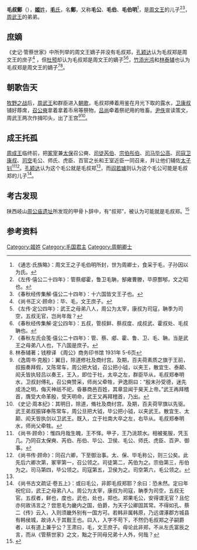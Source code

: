 '''毛叔鄭'''（{{bd|？||？||catIdx=M}}），[[姬姓|'''姬'''姓]]，[[毛氏|'''毛'''氏]]，名'''鄭'''，又称'''毛公'''、'''毛伯'''、'''毛伯明'''<ref>《通志·氏族略》：周文王之子毛伯明所封，世为周卿士，食采于毛，子孙因以为氏。</ref>，是[[周文王|周文王]]的儿子<ref>《左传·僖公二十四年》：管蔡郕霍，鲁卫毛聃，郜雍曹滕，毕原酆郇，文之昭也。</ref><ref>《春秋经传集解·僖公二十四年》：十六国皆文王子也。</ref>，[[周武王|周武王]]的弟弟。

==庶嫡==
《史记·管蔡世家》中所列举的周文王嫡子并没有毛叔郑，[[孔颖达|孔颖达]]认为毛叔郑是周文王的庶子<ref name=autogenerated1>《尚书正义·顾命》：毕、毛，文王庶子。</ref> ，但[[杜预|杜预]]却认为毛叔郑是周文王的嫡子<ref>《左传·定公四年》：武王之母弟八人，周公为太宰，康叔为司寇，聃季为司空，五叔无官，岂尚年哉？</ref><ref>《春秋经传集解·定公四年》：五叔，管叔鲜、蔡叔度、成叔武、霍叔处、毛叔聃也。</ref>，[[竹添光鸿|竹添光鸿]]和[[林泰辅|林泰辅]]也认为毛叔郑是周文王的嫡子<ref>《春秋左氏会笺·僖公二十四年》：管、蔡、郕、霍、鲁、卫、毛、聃，当是武王之母弟八人也，下八国是庶子。</ref><ref>林泰辅著；钱穆译 《周公》商务印书馆 1931年 5-6页</ref>。

==朝歌告天==
[[牧野之战|牧野之战]]后，[[周武王|周武王]]和群臣进入[[朝歌|朝歌]]，毛叔郑捧着用鉴在月光下取的露水，[[卫康叔|卫康叔]]铺好蓐席，[[召公奭|召公奭]]拿着拿着币帛等祭物，[[吕尚|吕尚]]牵着祭祀用的牲畜。[[尹佚|尹佚]]宣读策文，周武王两次作揖叩头，出了王宫<ref>《逸周书·克殷》：翼日，除道修社及商纣宫。及期，百夫荷素质之旗于王前，叔振奏拜假，又陈常车，周公把大钺，召公把小钺，以夹王，散宜生、泰颠、闳夭皆执轻吕以奏王，王入，即位于社，太卒之左，群臣毕从，毛叔郑奉明水，卫叔封傅礼，召公奭赞采，师尚父牵牲，尹逸厕曰：“殷末孙受德，迷先成汤之明，侮灭神祇不祀，昏暴商邑百姓，其章显闻于昊天上帝。”武王再拜稽首，膺受大命革殷，受天明命，武王又再拜稽首，乃出。</ref><ref>《史记·周本纪》：其明日，除道，脩社及商纣宫。及期，百夫荷罕旗以先驱。武王弟叔振铎奉陈常车，周公旦把大钺，毕公把小钺，以夹武王。散宜生、太颠、闳夭皆执剑以卫武王。既入，立于社南大卒之左，右毕从。毛叔郑奉明水，师尚父牵牲。</ref>。

==成王托孤==
[[周成王|周成王]]临终前，把[[冢宰|冢宰]]兼[[太保|太保]]召公奭、[[司徒|司徒]][[芮伯|芮伯]]、[[宗伯|宗伯]][[彤伯|彤伯]]、[[司马|司马]][[毕公高|毕公高]]、[[司寇|司寇]][[卫康叔|卫康叔]]、[[司空|司空]]毛公、师氏、虎臣、百官之长和王室近臣一同召来，并让他们辅佐[[周康王|太子钊]]<ref>《尚书·顾命》：惟四月哉生魄，王不怿。甲子，王乃洮颒水。相被冕服，凭玉几。乃同召太保奭、芮伯、彤伯、毕公、卫侯、毛公、师氏、虎臣、百尹、御事。</ref><ref>《尚书传·顾命》：同召六卿，下至御治事。太、保、毕毛称公，则三公矣。此先后六卿次第，冢宰第一，召公领之。司徒第二，芮伯为之。宗伯第三，彤伯为之。司马第四，毕公领之。司寇第五，卫侯为之。司空第六，毛公领之。</ref>。[[孔颖达|孔颖达]]认为这个毛公就是毛叔郑<ref name=autogenerated1 />，而[[阎若璩|阎若璩]]则认为这个毛公可能是毛叔郑的儿子<ref>《尚书古文疏证·卷五上》：或曰毛公，非即毛叔郑耶？余曰：恐未然。定曰年祝佗曰，武王之母弟八人。周公为太宰，康叔为司寇，聃季为司空，五叔无官。五叔者，鲜也，度也，武也，处也，郑也。郑果毛公，安得谓无官？且佗亦何故讳言之？尝思毛为畿内之国，伯爵，为天子公卿固其常。不得如孔、蔡二《传》云入，入则须畿外别有一国方可。若韩非属韩原，乃远谓涿郡方城县有韩侯城，故诗人于其觐王也。曰入，入字不苟下，不然仍毛叔郑之子嗣爵者，以有道上兼乎公？王肃曰，毛，文王庶子。毋论此非郑，不从左氏富辰之言，而从《管蔡世家》之文，黜之于同母兄弟十人外，何哉？</ref>。

==考古发现==
陕西岐山[[周公庙遗址|周公庙遗址]]所发现的甲骨卜辞中，有“叔郑”，被认为可能就是毛叔郑。<ref>{{Cite web |url=http://www.xiancn.com/gb/news/2009-04/13/content_1486737.htm |title=专家解读周公庙甲骨文 遗址与周公家族关系密切 |access-date=2011-09-23 |archive-date=2020-04-25 |archive-url=https://web.archive.org/web/20200425103338/http://www.xiancn.com/gb/news/2009-04/13/content_1486737.htm |dead-url=no }}</ref>

==参考资料==
{{reflist}}

{{start box}}
{{s-none|无|新分封之国}}
{{s-title|[[毛國|毛國]]君主|}}
{{s-after|世系不明至[[毛班|毛班]]}}
{{end box}}

[[Category:姬姓|Category:姬姓]]
[[Category:毛国君主|Category:毛国君主]]
[[Category:周朝卿士|Category:周朝卿士]]